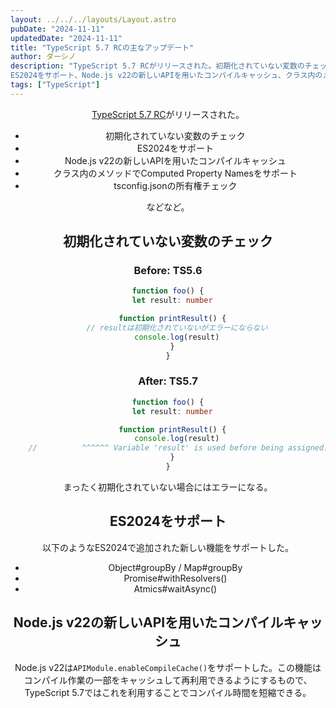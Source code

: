```yaml
---
layout: ../../../layouts/Layout.astro
pubDate: "2024-11-11"
updatedDate: "2024-11-11"
title: "TypeScript 5.7 RCの主なアップデート"
author: ダーシノ
description: "TypeScript 5.7 RCがリリースされた。初期化されていない変数のチェック
ES2024をサポート、Node.js v22の新しいAPIを用いたコンパイルキャッシュ、クラス内のメソッドでComputed Property Namesをサポート、tsconfig.jsonの所有権チェック"
tags: ["TypeScript"]
---
```



<Header {...frontmatter} />

[TypeScript 5.7 RC](https://devblogs.microsoft.com/typescript/announcing-typescript-5-7-rc/)がリリースされた。

- 初期化されていない変数のチェック
- ES2024をサポート
- Node.js v22の新しいAPIを用いたコンパイルキャッシュ
- クラス内のメソッドでComputed Property Namesをサポート
- tsconfig.jsonの所有権チェック

などなど。

## 初期化されていない変数のチェック

### Before: TS5.6
```ts
function foo() {
  let result: number

  function printResult() {
    // resultは初期化されていないがエラーにならない
    console.log(result)
  }
}
```

### After: TS5.7
```ts
function foo() {
  let result: number

  function printResult() {
    console.log(result)
    //          ^^^^^^ Variable 'result' is used before being assigned.
  }
}
```
まったく初期化されていない場合にはエラーになる。

## ES2024をサポート

以下のようなES2024で追加された新しい機能をサポートした。

- Object#groupBy / Map#groupBy
- Promise#withResolvers()
- Atmics#waitAsync()

## Node.js v22の新しいAPIを用いたコンパイルキャッシュ

Node.js v22は`APIModule.enableCompileCache()`をサポートした。この機能はコンパイル作業の一部をキャッシュして再利用できるようにするもので、TypeScript 5.7ではこれを利用することでコンパイル時間を短縮できる。
